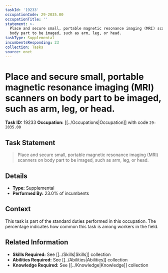```yaml
---
taskId: '19233'
occupationCode: 29-2035.00
occupationTitle: ''
statement: >-
  Place and secure small, portable magnetic resonance imaging (MRI) scanners on
  body part to be imaged, such as arm, leg, or head.
taskType: Supplemental
incumbentsResponding: 23
collection: Tasks
source: onet
---
```

# Place and secure small, portable magnetic resonance imaging (MRI) scanners on body part to be imaged, such as arm, leg, or head.

**Task ID:** 19233
**Occupation:** [[../Occupations|Occupation]] with code `29-2035.00`

## Task Statement

> Place and secure small, portable magnetic resonance imaging (MRI) scanners on body part to be imaged, such as arm, leg, or head.

## Details

- **Type:** Supplemental
- **Performed By:** 23.0% of incumbents

## Context

This task is part of the standard duties performed in this occupation. The percentage indicates how common this task is among workers in the field.

## Related Information

- **Skills Required:** See [[../Skills|Skills]] collection
- **Abilities Required:** See [[../Abilities|Abilities]] collection
- **Knowledge Required:** See [[../Knowledge|Knowledge]] collection
